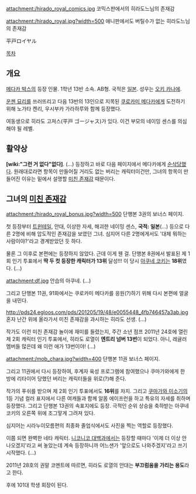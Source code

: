 attachment:/hirado_royal_comics.jpg
코믹스판에서의 히라도느님의 존재감

attachment:/hirado_royal.jpg?width=500
애니판에서도 버틸수가 없는 히라도느님의 존재감

平戸ロイヤル

[[목차]]

== 개요 ==
[[메다카 박스]]의 등장 인물. 1학년 13반 소속. AB형. 국적은 [[일본]]. 성우는 [[오키 카나에]].

[[운젠 묘리]]를 쓰러뜨리고 다음 13반의 13인으로 지목된 [[쿠로카미 메다카]]에게 도전하기 위해 노가타 켄리, 우시부카 가라하루와 함께 등장했다.

여동생으로 히라도 고져스(平戸 ゴージャス)가 있다. 이건 부모의 네이밍 센스를 의심해야 될 레벨.

== 활약상 ==
'''[wiki:"그런 거 없다"없다]'''. (...) 등장하고 바로 다음 페이지에서 메다카에게 [[순삭]]당했다. 원래대로라면 항목이 만들어질 거리도 없는 버리는 캐릭터이건만, 그녀의 항목이 만들어진 이유는 밑에서 설명할 [[미친 존재감]] 때문이다.

== 그녀의 [[미친 존재감]] ==
attachment:/hirado_royal_bonus.jpg?width=500
단행본 3권의 보너스 페이지.

첫 등장부터 [[트윈테일]], 안대, 이상한 자세, 해괴한 네이밍 센스, '''국적: 일본'''(...) 등으로 다른 2명에 비해 압도적인 존재감을 보였던 그녀. 심지어 다른 2명에게서도 '대체 뭐하는 사람이야?'라고 경계받았던 듯 하다.

물론 그 이후로 본편에는 등장하지 않았다. 근데 이게 웬 걸. 단행본 8권에서 발표된 제 1회 인기 투표에서 '''딱 두 컷 등장한 캐릭터가 13위''' 달성!!! 이 당시 [[아쿠네 코키]]는 '''18위'''였다. (...)

attachment:df.jpg
안습의 아쿠네. (...)

그리고 단행본 11권, 91화에서는 쿠로카미 메다카를 응원(?)하기 위해 다시 본편에 얼굴을 내민다.

http://pds24.egloos.com/pds/201205/19/48/e0055448_4fb746457a3ab.jpg
혼자 난간 위에 올라가서 미친 존재감을 과시하는 히라도 선생. (...)

작가도 이런 미친 존재감 놀이에 재미를 들렸는지, 주간 소년 점프 2011년 24호에 열린 제 2회 캐릭터 인기 투표에서, 히라도 로열이 '''엔트리 넘버 13번'''이 되었다. 아니, 레귤러 멤버들 많은데 왜 이런 애가 13번이야! (...)

attachment:/mob_chara.jpg?width=400
단행본 11권 보너스 페이지.

그리고 11권에서 다시 등장하여, 후계자 육성 프로그램에 참여했으나 쿠마가와에게 한 방에 리타이어 당했던 버리는 캐릭터들을 위로(?)해 준다.

작가의 푸쉬를 받으며 제 2회 인기 투표에서도 '''16위'''를 차지. 그리고 [[쿠마가와 미소기]]의 1등 기념 컬러 표지에서 다른 여캐들과 함께 알몸 에이프런을 하고 특유의 자세를 취하며 등장했다. 그리고 단행본 13권의 속표지에도 등장. 극적인 순위 상승을 축하받는 아쿠네 코키의 오른쪽 위에 조그맣게 그려져 있다.

심지어는 시라누이모름편의 최종화 졸업식에서도 사진을 찍는 역할로 등장했다.

이쯤 되면 완벽한 네타 캐릭터. [[니코니코 대백과]]에서는 등장할 때마다 '이제 더 이상 안 나오겠지'라고 써 놓았는데 계속 등장하니까 어느샌가 '앞으로도 나와주겠지'라고 쓰기 시작했다. (...) {{{-1 괜찮아 정말로 다음엔 안 나올 거야...}}}

2011년 28호의 권말 코멘트에 따르면, 히라도 로열의 안대는 '''부끄럼움을 가리는 용도'''라고 한다.

후에 101대 학생 회장이 된다.
